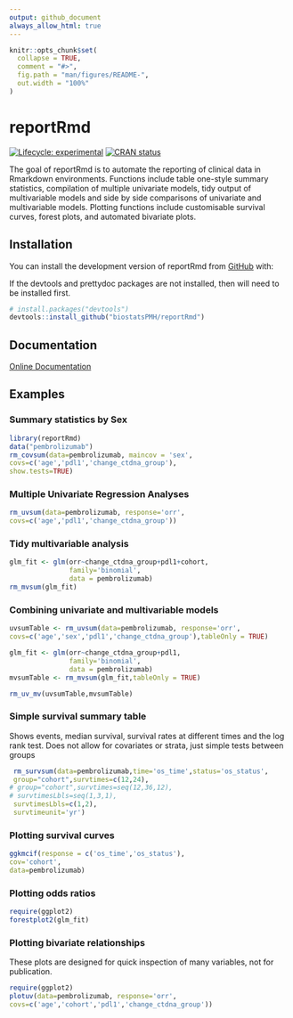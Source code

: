 ```yaml
---
output: github_document
always_allow_html: true
---
```


<!-- This file is used to create README.md
Note that the README.md document may need updating to change
'\<0.001' to '<0.001'. 
-->

```r
knitr::opts_chunk$set(
  collapse = TRUE,
  comment = "#>",
  fig.path = "man/figures/README-",
  out.width = "100%"
)

```

# reportRmd

<!-- badges: start -->
[![Lifecycle: experimental](https://img.shields.io/badge/lifecycle-experimental-orange.svg)](https://lifecycle.r-lib.org/articles/stages.html#experimental)
[![CRAN status](https://www.r-pkg.org/badges/version/reportRmd)](https://CRAN.R-project.org/package=reportRmd)
<!-- badges: end -->

The goal of reportRmd is to automate the reporting of clinical data in Rmarkdown environments. Functions include table one-style summary statistics, compilation of multiple univariate models, tidy output of multivariable models and side by side comparisons of univariate and multivariable models. Plotting functions include customisable survival curves, forest plots, and automated bivariate plots.

## Installation

You can install the development version of reportRmd from [GitHub](https://github.com/) with:

If the devtools and prettydoc packages are not installed, then will need to be installed first.

``` r
# install.packages("devtools")
devtools::install_github("biostatsPMH/reportRmd")
```

## Documentation

[Online Documentation](https://biostatsPMH.github.io/reportRmd/)

## Examples

### Summary statistics by Sex

```r
library(reportRmd)
data("pembrolizumab")
rm_covsum(data=pembrolizumab, maincov = 'sex',
covs=c('age','pdl1','change_ctdna_group'),
show.tests=TRUE)

```

### Multiple Univariate Regression Analyses


```r
rm_uvsum(data=pembrolizumab, response='orr',
covs=c('age','pdl1','change_ctdna_group'))

```


### Tidy multivariable analysis

```r
glm_fit <- glm(orr~change_ctdna_group+pdl1+cohort,
               family='binomial',
               data = pembrolizumab)
rm_mvsum(glm_fit)
```


### Combining univariate and multivariable models

```r
uvsumTable <- rm_uvsum(data=pembrolizumab, response='orr',
covs=c('age','sex','pdl1','change_ctdna_group'),tableOnly = TRUE)

glm_fit <- glm(orr~change_ctdna_group+pdl1,
               family='binomial',
               data = pembrolizumab)
mvsumTable <- rm_mvsum(glm_fit,tableOnly = TRUE)

rm_uv_mv(uvsumTable,mvsumTable)
```

### Simple survival summary table 
Shows events, median survival, survival rates at different times and the log rank test.
Does not allow for covariates or strata, just simple tests between groups
```r
 rm_survsum(data=pembrolizumab,time='os_time',status='os_status',
 group="cohort",survtimes=c(12,24),
# group="cohort",survtimes=seq(12,36,12),
# survtimesLbls=seq(1,3,1),
 survtimesLbls=c(1,2),
 survtimeunit='yr')

```



### Plotting survival curves

```r
ggkmcif(response = c('os_time','os_status'),
cov='cohort',
data=pembrolizumab)
```

### Plotting odds ratios

```r
require(ggplot2)
forestplot2(glm_fit)
```

### Plotting bivariate relationships

These plots are designed for quick inspection of many variables, not for publication.
```r
require(ggplot2)
plotuv(data=pembrolizumab, response='orr',
covs=c('age','cohort','pdl1','change_ctdna_group'))

```


